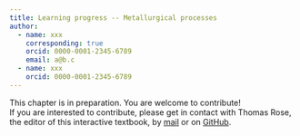 ```yaml
---
title: Learning progress -- Metallurgical processes
author: 
  - name: xxx
    corresponding: true
    orcid: 0000-0001-2345-6789
    email: a@b.c
  - name: xxx
    orcid: 0000-0001-2345-6789
---
```


::: {.callout-caution title="In preparation"}
This chapter is in preparation. You are welcome to contribute!  
If you are interested to contribute, please get in contact with Thomas Rose, the editor of this interactive textbook, by [mail](mailto:thomas.rose@bergbaumuseum.de?subject=LIA%20textbook) or on [GitHub](https://github.com/archmetalDBM/GlobaLID-Edu). 
:::
